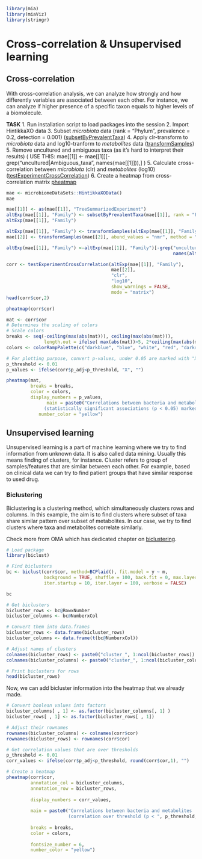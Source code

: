 ```r
library(mia)
library(miaViz)
library(stringr)
```

# Cross-correlation & Unsupervised learning

## Cross-correlation

With cross-correlation analysis, we can analyze how strongly and how differently variables 
are associated between each other. For instance, we can analyze if higher presence of a 
specific taxon equals to higher levels of a biomolecule.

**TASK**
1. Run installation script to load packages into the session
2. Import HintikkaXO data
3. Subset _microbiota_ data (rank = "Phylum", prevalence = 0.2, detection = 0.001) ([subsetByPrevalentTaxa](https://microbiome.github.io/OMA/differential-abundance.html#prevalence-filtering))
4. Apply clr-transform to _microbiota_ data and log10-tranform to _metabolites_ data ([transformSamples](https://microbiome.github.io/OMA/taxonomic-information.html#data-transformation))
5. Remove uncultured and ambiguous taxa (as it's hard to interpret their results) ( USE THIS: mae[[1]] <- mae[[1]][-grep("uncultured|Ambiguous_taxa", names(mae[[1]])),] )
5. Calculate cross-correlation between _microbiota_ (clr) and _metabolites_ (log10) ([testExperimentCrossCorrelation](https://microbiome.github.io/OMA/multi-assay_analyses.html#multi-assay_analyses))
6. Create a heatmap from cross-correlation matrix [pheatmap](https://microbiome.github.io/OMA/microbiome-community.html#composition-heatmap)


```r
mae <- microbiomeDataSets::HintikkaXOData()
mae
```

```r
mae[[1]] <- as(mae[[1]], "TreeSummarizedExperiment")
altExp(mae[[1]], "Family") <- subsetByPrevalentTaxa(mae[[1]], rank = "Family", prevalence = 0.2, detection = 0.001)
altExp(mae[[1]], "Family")
```

```r
altExp(mae[[1]], "Family") <- transformSamples(altExp(mae[[1]], "Family"), method = "clr", pseudocount = 1)
mae[[2]] <- transformSamples(mae[[2]], abund_values = "nmr", method = "log10")
```

```r
altExp(mae[[1]], "Family") <-altExp(mae[[1]], "Family")[-grep("uncultured|Ambiguous_taxa", 
                                                              names(altExp(mae[[1]], "Family"))),]
```


```r
corr <- testExperimentCrossCorrelation(altExp(mae[[1]], "Family"), 
                                       mae[[2]], 
                                       "clr", 
                                       "log10", 
                                       show_warnings = FALSE,
                                       mode = "matrix")
head(corr$cor,2)
```

```r
pheatmap(corr$cor)
```

```r
mat <- corr$cor
# Determines the scaling of colors
# Scale colors
breaks <- seq(-ceiling(max(abs(mat))), ceiling(max(abs(mat))), 
              length.out = ifelse( max(abs(mat))>5, 2*ceiling(max(abs(mat))), 10 ) )
colors <- colorRampPalette(c("darkblue", "blue", "white", "red", "darkred"))(length(breaks)-1)

# For plotting purpose, convert p-values, under 0.05 are marked with "X"
p_threshold <- 0.01
p_values <- ifelse(corr$p_adj<p_threshold, "X", "")

pheatmap(mat,
         breaks = breaks,
         color = colors,
         display_numbers = p_values,
               main = paste0("Correlations between bacteria and metabolites 
              (statistically significant associations (p < 0.05) marked with X)"),
            number_color = "yellow")
```

## Unsupervised learning
Unsupervised learning is a part of machine learning where we try to find information
from unknown data. It is also called data mining. Usually this means finding of
clusters, for instance. Cluster refers to group of samples/features that are similar
between each other. For example, based on clinical data we can try to find patient 
groups that have similar response to used drug.

### Biclustering

Biclustering is a clustering method, which simultaneously clusters rows and columns.
In this example, the aim is to find clusters where subset of taxa share similar
pattern over subset of metabolites. In our case, we try to find clusters where 
taxa and metabolites correlate similarly. 

Check more from OMA which has dedicated chapter on 
[biclustering](https://microbiome.github.io/OMA/biclustering.html). 


```r
# Load package
library(biclust)

# Find biclusters
bc <- biclust(corr$cor, method=BCPlaid(), fit.model = y ~ m,
              background = TRUE, shuffle = 100, back.fit = 0, max.layers = 10,
              iter.startup = 10, iter.layer = 100, verbose = FALSE)

bc
```

```r
# Get biclusters
bicluster_rows <- bc@RowxNumber
bicluster_columns <- bc@NumberxCol

# Convert them into data.frames
bicluster_rows <- data.frame(bicluster_rows)
bicluster_columns <- data.frame(t(bc@NumberxCol))

# Adjust names of clusters
colnames(bicluster_rows) <- paste0("cluster_", 1:ncol(bicluster_rows))
colnames(bicluster_columns) <- paste0("cluster_", 1:ncol(bicluster_columns))

# Print biclusters for rows
head(bicluster_rows)
```

Now, we can add bicluster information into the heatmap that we already made.

```r
# Convert boolean values into factors
bicluster_columns[ , 1] <- as.factor(bicluster_columns[, 1] )
bicluster_rows[ , 1] <- as.factor(bicluster_rows[ , 1])

# Adjust their rownames
rownames(bicluster_columns) <- colnames(corr$cor)
rownames(bicluster_rows) <- rownames(corr$cor)

# Get correlation values that are over thresholds
p_threshold <- 0.01
corr_values <- ifelse(corr$p_adj<p_threshold, round(corr$cor,1), "")

# Create a heatmap
pheatmap(corr$cor,
         annotation_col = bicluster_columns, 
         annotation_row = bicluster_rows,
         
         display_numbers = corr_values,
   
         main = paste0("Correlations between bacteria and metabolites 
                       (correlation over threshold (p < ", p_threshold,") marked)"),
         
         breaks = breaks,
         color = colors, 
   
         fontsize_number = 6, 
         number_color = "yellow")
```
